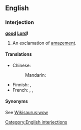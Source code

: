 ==English==

===Interjection===
'''[[good]] [[Lord]]!'''

# An exclamation of [[amazement]].

====Translations====
{{trans-top|exclamation of amazement}}
* Chinese:
*: Mandarin: {{t-|cmn|天哪|tr=tiān'na|sc=Hani}}
{{trans-mid}}
* Finnish: {{t-|fi|herranjestas}},  {{t|fi|jestas sentään}}
* French: {{t+|fr|Seigneur}}, {{t+|fr|mon Dieu}}, {{t+|fr|ciel}}
{{trans-bottom}}

====Synonyms====
See [[Wikisaurus:wow]]

[[Category:English interjections]]